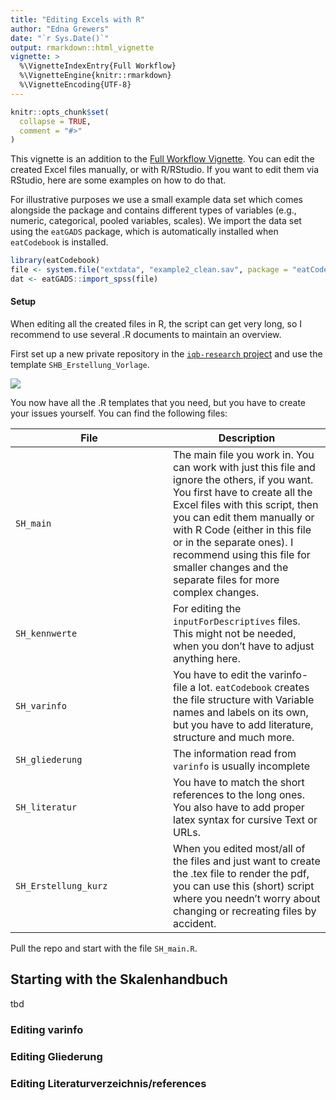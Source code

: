 ```yaml
---
title: "Editing Excels with R"
author: "Edna Grewers"
date: "`r Sys.Date()`"
output: rmarkdown::html_vignette
vignette: >
  %\VignetteIndexEntry{Full Workflow}
  %\VignetteEngine{knitr::rmarkdown}
  %\VignetteEncoding{UTF-8}
---
```


```r
knitr::opts_chunk$set(
  collapse = TRUE,
  comment = "#>"
)
```

This vignette is an addition to the [Full Workflow Vignette](./vignettes/full_workflow.Rmd). You can edit the created Excel files manually, or with R/RStudio. If you want to edit them via RStudio, here are some examples on how to do that.

For illustrative purposes we use a small example data set which comes alongside the package and contains different types of variables (e.g., numeric, categorical, pooled variables, scales). We import the data set using the `eatGADS` package, which is automatically installed when `eatCodebook` is installed.

```r
library(eatCodebook)
file <- system.file("extdata", "example2_clean.sav", package = "eatCodebook")
dat <- eatGADS::import_spss(file)
```


#### Setup

When editing all the created files in R, the script can get very long, so I recommend to use several .R documents to maintain an overview. 

First set up a new private repository in the [`iqb-research` project](https://github.com/orgs/iqb-research/repositories) and use the template `SHB_Erstellung_Vorlage`. 

![](.\\pictures\\repo_template.png)

You now have all the .R templates that you need, but you have to create your issues yourself. You can find the following files:

| File | Description|
|--|--|
|`SH_main`| The main file you work in. You can work with just this file and ignore the others, if you want.  You first have to create all the Excel files with this script, then you can edit them manually or with R Code (either in this file or in the separate ones).  I recommend using this file for smaller changes and the separate files for more complex changes. |
| `SH_kennwerte`| For editing the `inputForDescriptives` files. This might not be needed, when you don't have to adjust anything here.|
| `SH_varinfo`| You have to edit the varinfo-file a lot. `eatCodebook` creates the file structure with Variable names and labels on its own, but you have to add literature, structure and much more. |
| `SH_gliederung`| The information read from `varinfo` is usually incomplete |
| `SH_literatur`| You have to match the short references to the long ones. You also have to add proper latex syntax for cursive Text or URLs.|
|`SH_Erstellung_kurz`| When you edited most/all of the files and just want to create the .tex file to render the pdf, you can use this (short) script where you needn't worry about changing or recreating files by accident.| 


Pull the repo and start with the file `SH_main.R`.


## Starting with the Skalenhandbuch

tbd

### Editing varinfo

### Editing Gliederung

### Editing Literaturverzeichnis/references













